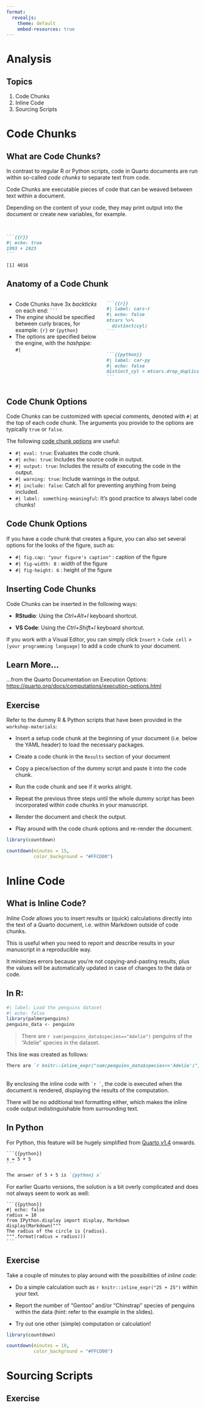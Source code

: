 ```yaml
---
format:
  revealjs:
    theme: default
    embed-resources: true
---
```


# Analysis {background-color="#FFCD00"}

## Topics

1. Code Chunks
2. Inline Code
3. Sourcing Scripts

# Code Chunks

## What are Code Chunks? {.smaller}

In contrast to regular R or Python scripts, code in Quarto documents are run within so-called _code chunks_ to separate text from code.

Code Chunks are executable pieces of code that can be weaved between text within a document. 

Depending on the content of your code, they may print output into the document or create new variables, for example.

<br>

````md
```{{r}}
#| echo: true
1993 + 2023
```
````

```
[1] 4016
```

## Anatomy of a Code Chunk

:::: {.columns}

::: {.column width="50%"}

- Code Chunks have 3x _backticks_ on each end: ```` ``` ````  
- The _engine_ should be specified between curly braces, for example: `{r}` or `{python}`  
- The options are specified below the engine, with the _hashpipe_: `#|`  

:::

::: {.column width="50%"}

````md
```{{r}}
#| label: cars-r
#| echo: false
mtcars %>% 
  distinct(cyl)
```
````
<br>
````md
```{{python}}
#| label: car-py
#| echo: false
distinct_cyl = mtcars.drop_duplicates(subset=['cyl'])
```
````
:::

::::

## Code Chunk Options {.smaller}

Code Chunks can be customized with special comments, denoted with `#|` at the top of each code chunk. The arguments you provide to the options are typically `true` or `false`. 

The following [code chunk options](https://quarto.org/docs/computations/execution-options.html) are useful:

- `#| eval: true`: Evaluates the code chunk. 
- `#| echo: true`: Includes the source code in output. 
- `#| output: true`:  Includes the _results_ of executing the code in the output. 
- `#| warning: true`: Include warnings in the output. 
- `#| include: false`: Catch all for preventing anything from being included. 
- `#| label: something-meaningful`: It's good practice to always label code chunks! 

## Code Chunk Options {.smaller}

If you have a code chunk that creates a figure, you can also set several options for the looks of the figure, such as:

- `#| fig.cap: "your figure's caption"` : caption of the figure
- `#| fig-width: 8` : width of the figure
- `#| fig-height: 6` : height of the figure

## Inserting Code Chunks

Code Chunks can be inserted in the following ways:

- **RStudio**: Using the _Ctrl+Alt+I_ keyboard shortcut.

- **VS Code**: Using the _Ctrl+Shift+I_ keyboard shortcut.

If you work with a Visual Editor, you can simply click `Insert` > `Code cell` > `[your programming language]` to add a code chunk to your document.

## Learn More...

...from the Quarto Documentation on Execution Options: [https://quarto.org/docs/computations/execution-options.html](https://quarto.org/docs/computations/execution-options.html)

## Exercise {.smaller}

Refer to the dummy R & Python scripts that have been provided in the `workshop-materials`: 

- Insert a setup code chunk at the beginning of your document (i.e. below the YAML header) to load the necessary packages.

- Create a code chunk in the `Results` section of your document

- Copy a piece/section of the dummy script and paste it into the code chunk.

- Run the code chunk and see if it works alright.

- Repeat the previous three steps until the whole dummy script has been incorporated within code chunks in your manuscript.

- Render the document and check the output.

- Play around with the code chunk options and re-render the document.

```r
library(countdown)

countdown(minutes = 15,
          color_background = "#FFCD00")
```

# Inline Code 

## What is Inline Code?

_Inline Code_ allows you to insert results or (quick) calculations directly into the text of a Quarto document, i.e. within Markdown outside of code chunks. 

This is useful when you need to report and describe results in your manuscript in a reproducible way. 

It minimizes errors because you're not copying-and-pasting results, plus the values will be automatically updated in case of changes to the data or code.

## In R: 

```r
#| label: Load the penguins dataset
#| echo: false
library(palmerpenguins)
penguins_data <- penguins
```

> There are `r sum(penguins_data$species=="Adelie")` penguins of the "Adelie" species in the dataset.

This line was created as follows:

````md
There are `r knitr::inline_expr("sum(penguins_data$species=='Adelie')")` penguins of the Adelie species in the dataset.
````
<br>
By enclosing the inline code with `` `r ` ``, the code is executed when the document is rendered, displaying the results of the computation. 

There will be no additional text formatting either, which makes the inline code output indistinguishable from surrounding text.

## In Python

For Python, this feature will be hugely simplified from [Quarto v1.4](https://quarto.org/docs/prerelease/1.4/inline.html) onwards.

````
```{{python}}
x = 5 + 5
```
````
````md
The answer of 5 + 5 is `{python} x`
````
For earlier Quarto versions, the solution is a bit overly complicated and does not always seem to work as well:

````
```{{python}}
#| echo: false
radius = 10
from IPython.display import display, Markdown
display(Markdown("""
The radius of the circle is {radius}.
""".format(radius = radius)))
```
````

## Exercise

Take a couple of minutes to play around with the possibilities of _inline code_:

- Do a simple calculation such as `r knitr::inline_expr("25 + 25")` within your text.

- Report the number of "Gentoo" and/or "Chinstrap" species of penguins within the data (hint: refer to the example in the slides).

- Try out one other (simple) computation or calculation!

```r
library(countdown)

countdown(minutes = 10,
          color_background = "#FFCD00")
```

# Sourcing Scripts

## Exercise

